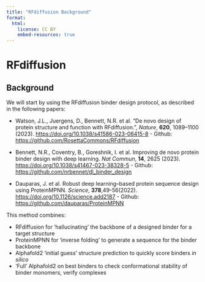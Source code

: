 ```yaml
---
title: "RFdiffusion Background"
format:
  html:
    license: CC BY
    embed-resources: true
---
```


# RFdiffusion

## Background

We will start by using the RFdiffusion binder design protocol, as described in the following papers:

- Watson, J.L., Juergens, D., Bennett, N.R. et al. "De novo design of protein structure and function with RFdiffusion.", _Nature_, **620**, 1089–1100 (2023). [https://doi.org/10.1038/s41586-023-06415-8](https://doi.org/10.1038/s41586-023-06415-8) - Github: [https://github.com/RosettaCommons/RFdiffusion](https://github.com/RosettaCommons/RFdiffusion)

- Bennett, N.R., Coventry, B., Goreshnik, I. et al. Improving de novo protein binder design with deep learning. _Nat Commun_, **14**, 2625 (2023). [https://doi.org/10.1038/s41467-023-38328-5](https://doi.org/10.1038/s41467-023-38328-5) - Github: [https://github.com/nrbennet/dl_binder_design](https://github.com/nrbennet/dl_binder_design)

- Dauparas, J. et al. Robust deep learning–based protein sequence design using ProteinMPNN. _Science_, **378**,49-56(2022). [https://doi.org/10.1126/science.add2187](https://doi.org/10.1126/science.add2187) - Github: [https://github.com/dauparas/ProteinMPNN](https://github.com/dauparas/ProteinMPNN)

This method combines:

- RFdiffusion for 'hallucinating' the backbone of a designed binder for a target structure
- ProteinMPNN for 'inverse folding' to generate a sequence for the binder backbone
- Alphafold2 'initial guess' structure prediction to quickly score binders _in silico_ 
- 'Full' Alphafold2 on best binders to check conformational stability of binder monomers, verify complexes

